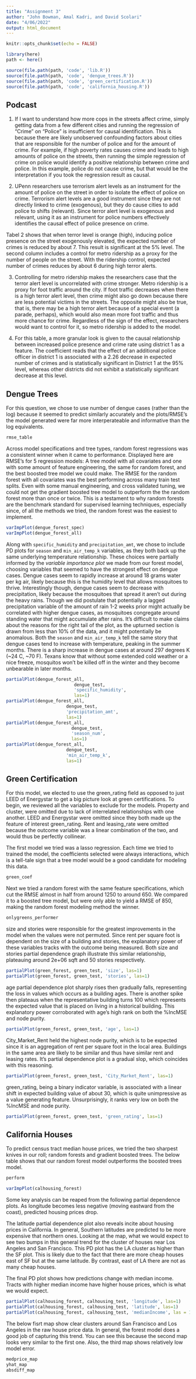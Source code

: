 ```yaml
---
title: "Assignment 3"
author: "John Bowman, Amal Kadri, and David Scolari"
date: "4/06/2022"
output: html_document
---
```


```r
knitr::opts_chunk$set(echo = FALSE)
```

```r
library(here)
path <- here()

source(file.path(path, 'code', 'lib.R'))
source(file.path(path, 'code', 'dengue_trees.R'))
source(file.path(path, 'code', 'green_certification.R'))
source(file.path(path, 'code', 'california_housing.R'))
```

## Podcast

1. If I want to understand how more cops in the streets affect crime, simply getting data from a few different cities and running the regression of “Crime” on “Police” is insufficient for causal identification. This is because there are likely unobserved confounding factors about cities that are responsible for the number of police and for the amount of crime. For example, if high poverty rates causes crime and leads to high amounts of police on the streets, then running the simple regression of crime on police would identify a positive relationship between crime and police. In this example, police do not cause crime, but that would be the interpretation if you took the regression result as causal. 

2. UPenn researchers use terrorism alert levels as an instrument for the amount of police on the street in order to isolate the effect of police on crime. Terrorism alert levels are a good instrument since they are not directly linked to crime (exogenous), but they do cause cities to add police to shifts (relevant). Since terror alert level is exogenous and relevant, using it as an instrument for police numbers effectively identifies the causal effect of police presence on crime. 

Tabel 2 shows that when terror level is orange (high), inducing police presence on the street exogenously elevated, the expected number of crimes is reduced by about 7. This result is significant at the 5% level. The second column includes a control for metro ridership as a proxy for the number of people on the street. With the ridership control, expected number of crimes reduces by about 6 during high terror alerts. 

3. Controlling for metro ridership makes the researchers case that the terror alert level is uncorrelated with crime stronger. Metro ridership is a proxy for foot traffic around the city. If foot traffic decreases when there is a high terror alert level, then crime might also go down because there are less potential victims in the streets. The opposite might also be true, that is, there may be a high terror alert because of a special event (a parade, perhaps), which would also mean more foot traffic and thus more chance for crime. Regardless of the sign of the effect, researchers would want to control for it, so metro ridership is added to the model. 

4. For this table, a more granular look is given to the causal relationship between increased police presence and crime rate using district 1 as a feature. The coefficient reads that the effect of an additional police officer in district 1 is associated with a 2.26 decrease in expected number of crimes and is statistically significant in District 1 at the 95% level,  whereas other districts did not exhibit a statistically significant decrease at this level.


## Dengue Trees

For this question, we chose to use number of dengue cases (rather than the log) because it seemed to predict similarly accurately and the plots/RMSE's the model generated were far more interperateable and informative than the log equivalents. 
```r
rmse_table
```
Across model specifications and tree types, random forest regressions was a consistent winner when it came to performance. Displayed here are RMSE's for 5 regression models: A tree model with all covariates and one with some amount of feature engineering, the same for random forest, and the best boosted tree model we could make. The RMSE for the random forest with all covariates was the best performing across many train test splits. Even with some manual engineering, and cross validated tuning, we could not get the gradient boosted tree model to outperform the the random forest more than once or twice. This is a testament to why random forests are the benchmark standard for supervised learning techniques, especially since, of all the methods we tried, the random forest was the easiest to implement.
```r
varImpPlot(dengue_forest_spec)
varImpPlot(dengue_forest_all)
```

Along with `specific_humidity` and `precipitation_amt`, we chose to include PD plots for `season` and `min_air_temp_k` variables, as they both back up the same underlying temperature relationship. These choices were partially informed by the *variable importance plot* we made from our forest model, choosing variables that seemed to have the strongest effect on dengue cases. Dengue cases seem to rapidly increase at around 18 grams water per kg air, likely because this is the humidity level that allows mosquitoes to thrive. Interestingly though, dengue cases seem to decrease with precipitation, likely because the mosquitoes that spread it aren't out during the heavy rains. Though we did postulate that potentially a lagged precipitation variable of the amount of rain 1-2 weeks prior might actually be correlated with higher dengue cases, as mosquitoes congregate around standing water that might accumulate after rains. It's difficult to make claims about the reasons for the right tail of the plot, as the upturned section is drawn from less than 10% of the data, and it might potentially be anomalous. Both the `season` and `min_air_temp_k` tell the same story that dengue cases tend to increase with temperature, peaking in the summer months. There is a sharp increase in dengue cases at around 297 degrees K (~24 C, ~70 F). Texans know that without some extended cold weather or a nice freeze, mosquitos won't be killed off in the winter and they become unbearable in later months.
```r
partialPlot(dengue_forest_all, 
                          dengue_test, 
                          'specific_humidity', 
                          las=1)
partialPlot(dengue_forest_all, 
                       dengue_test, 
                       'precipitation_amt', 
                       las=1)
partialPlot(dengue_forest_all, 
                         dengue_test, 
                         'season_num', 
                         las=1)
partialPlot(dengue_forest_all, 
                       dengue_test, 
                       'min_air_temp_k', 
                       las=1)
```

## Green Certification
For this model, we elected to use the green_rating field as opposed to just LEED of Energystar to get a big picture look at green certifications. To begin, we reviewed all the variables to exclude for the models. Property and cluster, were omitted due to lack of interrelated relationships with one another. LEED and Energystar were omitted since they both made up the feature of interest green_rating. Rent and leasing_rate were omitted because the outcome variable was a linear combination of the two, and would thus be perfectly collinear. 

The first model we tried was a lasso regression. Each time we tried to trained the model, the coefficients selected were always interactions, which is a tell-tale sign that a tree model would be a good candidate for modeling this data. 

```r
green_coef
```

Next we tried a random forest with the same feature specifications, which cut the RMSE almost in half from around 1250 to around 650. We compared it to a boosted tree model, but were only able to yield a RMSE of 850, making the random forest modeling method the winner.

```r
onlygreens_performer
```

size and stories were responsible for the greatest improvements in the model when the values were not permuted. Since rent per square foot is dependent on the size of a building and stories, the explanatory power of these variables tracks with the outcome being measured. Both size and stories partial dependence graph illustrate this similar relationship, plateauing around 2e+06 sqft and 50 stories respectively.

```r
partialPlot(green_forest, green_test, 'size', las=1)
partialPlot(green_forest, green_test, 'stories', las=1)
```

age partial dependence plot sharply rises then gradually falls, representing the loss in values which occurs as a building ages. There is another spike then plateaus when the representative building turns 100 which represents the expected value that is placed on living in a historical building. This explanatory power corroborated with age's high rank on both the %IncMSE and node purity.

```r
partialPlot(green_forest, green_test, 'age', las=1)
```

City_Market_Rent held the highest node purity, which is to be expected since it is an aggregation of rent per square foot in the local area. Buildings in the same area are likely to be similar and thus have similar rent and leasing rates. It's partial dependence plot is a gradual slop, which coincides with this reasoning. 

```r
partialPlot(green_forest, green_test, 'City_Market_Rent', las=1)
```

green_rating, being a binary indicator variable, is associated with a linear shift in expected building value of about 30, which is quite unimpressive as a value generating feature. Unsurprisingly, it ranks very low on both the %IncMSE and node purity.

```r
partialPlot(green_forest, green_test, 'green_rating', las=1)
```

## California Houses

To predict census tract median house prices, we tried the two sharpest knives in our roll; random forests and gradient boosted trees. The below table shows that our random forest model outperforms the boosted trees model.

```r
perform
```

```r
varImpPlot(calhousing_forest)
```

Some key analysis can be reaped from the following partial dependence plots. As longitude becomes less negative (moving eastward from the coast), predicted housing prices drop. 

The latitude partial dependence plot also reveals incite about housing prices in California. In general, Southern latitudes are predicted to be more expensive that northern ones. Looking at the map, what we would expect to see two bumps in this general trend for the cluster of houses near Los Angeles and San Francisco. This PD plot has the LA cluster as higher than the SF plot. This is likely due to the fact that there are more cheap houses east of SF but at the same latitude. By contrast, east of LA there are not as many cheap houses. 

The final PD plot shows how predictions change with median income. Tracts with higher median income have higher house prices, which is what we would expect. 

```r
partialPlot(calhousing_forest, calhousing_test, 'longitude', las=1)
partialPlot(calhousing_forest, calhousing_test, 'latitude', las=1)
partialPlot(calhousing_forest, calhousing_test, 'medianIncome', las = 1)
```

The below fisrt map show clear clusters around San Francisco and Los Angeles in the raw house price data. In general, the forest model does a good job of capturing this trend. You can see this because the second map looks very similar to the first one. Also, the third map shows relatively low model error.

```r
medprice_map
yhat_map
absdiff_map
```
